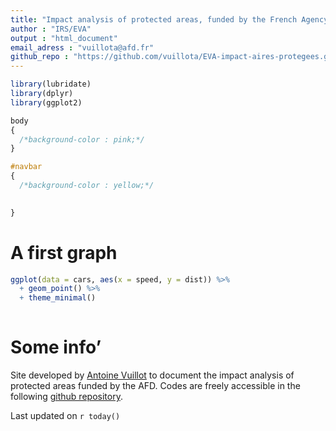 ```yaml
---
title: "Impact analysis of protected areas, funded by the French Agency for Development (AFD)"
author : "IRS/EVA"
output : "html_document"
email_adress : "vuillota@afd.fr"
github_repo : "https://github.com/vuillota/EVA-impact-aires-protegees.git"
---
```


```r

library(lubridate)
library(dplyr)
library(ggplot2)

```

```css

body
{
  /*background-color : pink;*/
}

#navbar
{
  /*background-color : yellow;*/
  

}
```

# A first graph

```r

ggplot(data = cars, aes(x = speed, y = dist)) %>%
  + geom_point() %>%
  + theme_minimal()
  

```

# Some info'

Site developed by [Antoine Vuillot](mailto:%60r%20rmarkdown::metadata$email_adress%60) to document the impact analysis of protected areas funded by the AFD. Codes are freely accessible in the following [github repository](%60r%20rmarkdown::metadata$github_repo%60).

Last updated on `r today()`
